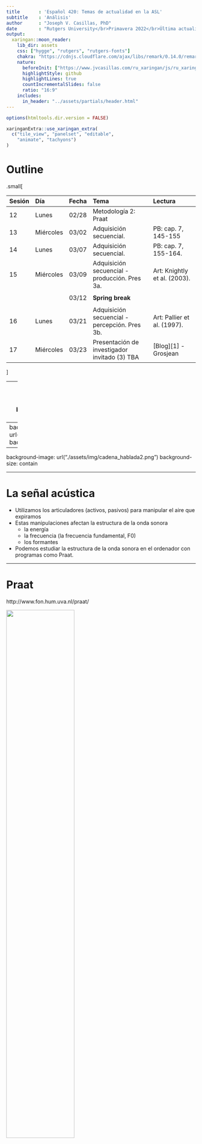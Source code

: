 ```yaml
---
title       : 'Español 420: Temas de actualidad en la ASL'
subtitle    : 'Análisis'
author      : "Joseph V. Casillas, PhD"
date        : "Rutgers University</br>Primavera 2022</br>Última actualización: `r Sys.Date()`"
output:
  xaringan::moon_reader:
    lib_dir: assets
    css: ["hygge", "rutgers", "rutgers-fonts"]
    chakra: "https://cdnjs.cloudflare.com/ajax/libs/remark/0.14.0/remark.min.js"
    nature:
      beforeInit: ["https://www.jvcasillas.com/ru_xaringan/js/ru_xaringan.js"]
      highlightStyle: github
      highlightLines: true
      countIncrementalSlides: false
      ratio: "16:9"
    includes:
      in_header: "../assets/partials/header.html"
---
```


```r
options(htmltools.dir.version = FALSE)
```

```r
xaringanExtra::use_xaringan_extra(
  c("tile_view", "panelset", "editable", 
    "animate", "tachyons")
)
```

# Outline

.small[

| Sesión |  Día      | Fecha |                          Tema                         |         Lectura                      |
| :----- | :-------- | :---: | :---------------------------------------------------- | :----------------------------------- |
| 12     | Lunes     | 02/28 | Metodología 2: Praat                                  |                                      |
| 13     | Miércoles | 03/02 | Adquisición secuencial.                               | PB: cap. 7, 145-155                  |
| 14     | Lunes     | 03/07 | Adquisición secuencial.                               | PB: cap. 7, 155-164.                 |
| 15     | Miércoles | 03/09 | Adquisición secuencial - producción. Pres 3a.         | Art: Knightly et al. (2003).         |
|        |           |       |                                                       |                                      |
|        |           | 03/12 | **Spring break**                                      |                                      |
|        |           |       |                                                       |                                      |
| 16     | Lunes     | 03/21 | Adquisición secuencial - percepción. Pres 3b.         | Art: Pallier et al. (1997).          |
| 17     | Miércoles | 03/23 | Presentación de investigador invitado (3) TBA         | [Blog][1] - Grosjean                 |

]

---
background-image: url("./assets/img/science.jpg")
background-size: 325px
background-position: 100% 50%
class: inverse, middle

# Metodología 2:

## El análisis acústico en Praat

---
background-image: url("./assets/img/cadena_hablada.png")
background-size: contain

---
background-image: url("./assets/img/cadena_hablada2.png")
background-size: contain

---

# La señal acústica

- Utilizamos los articuladores (activos, pasivos) para manipular el aire que expiramos 
- Estas manipulaciones afectan la estructura de la onda sonora 
  - la energía 
  - la frecuencia (la frecuencia fundamental, F0) 
  - los formantes 
  
- Podemos estudiar la estructura de la onda sonora en el ordenador con programas como Praat.

---

# Praat

http://www.fon.hum.uva.nl/praat/

<div align="center">
  <img width="60%" src="./assets/img/praat.png">
</div>

---
background-image: url("./assets/img/dospatas1.png")
background-size: contain

---
background-image: url("./assets/img/dospatas2.png")
background-size: contain

---
background-image: url("./assets/img/dospatas3.png")
background-size: contain

---
background-image: url("./assets/img/dospatas4.png")
background-size: contain

---
background-image: url("./assets/img/dospatas1.png")
background-size: 550px
background-position: 70% 70%

# Conceptos básicos

.left-column[
- **tiempo**:
- **sonido**:
- **onda sonora**:
- **presión/amplitud**:
- **frecuencia**:
- **formante**:
]

.right-column[
- Existen algunos conceptos que debemos conocer.
]

---
background-image: url("./assets/img/iii.png")
background-size: 550px
background-position: 70% 70%

# Conceptos básicos

.left-column[
- **tiempo**:
- sonido:
- onda sonora:
- presión/amplitud:
- frecuencia:
- formante:
]

.right-column[
- Magnitud física que permite ordenar la secuencia de los sucesos (y medirlos).
]

---

# Conceptos básicos

.left-column[
- tiempo:
- **sonido**:
- onda sonora:
- presión/amplitud:
- frecuencia:
- formante:
]

.right-column[
- Se refiere a la energía que pasa por el aire (u otro medio) que puede oírse.
- Físicamente es una onda longitudinal que vibra, causando compresión y 
rarefacción de las partículas del aire (moléculas).
]

---

# Conceptos básicos

.left-column[
- tiempo:
- sonido:
- **onda sonora**:
- presión/amplitud:
- frecuencia:
- formante:
]

.right-column[
- Energía acústica compuesta por rápidos cambios en la presión del aire.
- Estos cambios se propagan como olas en un estanque y se transmiten entre una 
fuente de sonido y un receptor.
]

---
background-image: url("./assets/img/pressure1.png")
background-size: contain

---
background-image: url("./assets/img/pressure2.png")
background-size: contain

---
background-image: url("./assets/img/pressure3.png")
background-size: contain

---
background-image: url("./assets/img/pressure4.png")
background-size: contain

---
background-image: url("./assets/img/pressure5.gif")
background-size: contain

---
background-image: url("./assets/img/pressure6.gif")
background-size: contain

---
background-image: url("./assets/img/pressure7.gif")
background-size: contain

---

# Conceptos básicos

.left-column[
- tiempo:
- sonido: 
- onda sonora:
- **presión**/**amplitud**:
- frecuencia:
- formante:
]

.right-column[

<div align="center">
  <img width="60%" src="./assets/img/amplitude2.png">
</div>
- La onda sonora percibida por el oido humano consiste en fluctuaciones en la 
presión atmosférica.
- Muestra la cantidad de energía o intensidad a cada momento.

]

---
background-image: url("./assets/img/amplitude1.png")
background-size: contain
background-position: 50% 20%
class: bottom

- La amplitud es el desplazamiento vertical de la onda sonora con respecto a la 
presión normal del aire (la línea 0). 
- Un aumento de presión se corresponde con un aumento de energía/intensidad (por 
encima de la línea 0).
- Una disminución de presión se corresponde con una disminución de energía/intensidad 
(por debajo de la línea 0).

---
background-image: url("./assets/img/amplitude3.gif")
background-size: contain

---
class: center, middle

<iframe width="560" height="315" src="https://www.youtube.com/embed/INqfM1kdfUc" frameborder="0" allowfullscreen></iframe>

---

# Conceptos básicos

.left-column[
- tiempo:
- sonido: 
- onda sonora:
- presión/amplitud:
- **frecuencia**:
- formante:
]

.right-column[
<div align="center">
  <img width="60%" src="./assets/img/frequency1.png">
</div>
- El número de repeticiones o ciclos por unidad de tiempo de una onda periódica.
- Se mide en ciclos por segundo (*hertz*, hercios, Hz). 
]

---
background-image: url("./assets/img/frequency2.png")
background-size: contain

---
class: middle

.pull-left[
- <BLUE>La frecuencia fundamental</BLUE> (F0, tono) representa la frecuencia 
básica a la que vibran las cuerdas vocales en la producción de los sonidos sonoros. 

- Es la frecuencia más baja con que se repite una onda periódica. 

- El valor de F0 determina el tono percibido de una sílaba.
]

.pull-right[

<iframe width="560" height="315" src="https://www.youtube.com/embed/YUcW1s2GTmM" frameborder="0" allowfullscreen></iframe>

]
---

# Conceptos básicos

.left-column[
- tiempo:
- sonido: 
- onda sonora:
- presión/amplitud:
- frequencia:
- **formante**:
]

.right-column[
- La concentración de energía en ciertas frecuencias.
- Cada formante es un haz de armónicos.

]

---
background-image: url("./assets/img/dospatas1.png")
background-size: 900px
background-position: 50% 10%
class: bottom

- Esta concentración se ve en un espectrograma como una banda más oscura.

---
background-image: url("./assets/img/sourceFilter.png")
background-size: contain

---
background-image: url("./assets/img/spectrum.png")
background-size: contain

---
class: middle

<div align="center">
  <img width="50%" src="./assets/img/formants1.png"><img width="50%" src="./assets/img/formants2.png">
</div>

---
background-image: url("./assets/img/formants1.png")
background-size: 700px
background-position: 15% 80%
class: middle

<div align="right">
  <img width="400px" src="./assets/img/formants2a.png">
</div>

---
class: middle

.pull-left[

- Los dos primeros formantes (F1, F2) sirven para ubicar las vocales en cuanto a 
la anterioridad (F2, el eje horizontal) y la altura (F1, el eje vertical).

- Cuanto mayor el valor de F2, más anterior la vocal

- Cuanto mayor el valor de F1, más baja la vocal
]

.pull-right[

```r
library(lingStuff)
library(untidydata)
library(dplyr)
library(tidyr)

spanish_vowels %>% 
  separate(label, into = c("id", "gender", "vowel")) %>% 
  group_by(id, vowel) %>% 
  summarize(f1 = mean(f1), f2 = mean(f2)) %>% 
  vowel_plot(data = ., vowel = 'vowel', f1 = 'f1', f2 = 'f2')
```

]

---

<iframe width="100%" height="100%" src="http://dood.al/pinktrombone/" style="border:none;"></iframe>

---

# Practiquemos

### En grupos de tres

1. Abrid praat
2. Grabaos diciendo...
	- pipi
	- papa
	- pupu
3. Medid F1 y F2 de la primera vocal de las tres palabras
4. Hazlo para cada miembro del grupo y apuntad estos valores
5. Cuando los tengáis, dádmelos

---
background-color: black

```r
library("ggplot2")

span_420_vowels <- tibble::tribble(
  ~'id', ~'vowel', ~'f1', ~'f2', 
  "Samantha", "i",     313, 2455, 
  "Samantha", "a",     809, 1428, 
  "Samantha", "u",     382, 1094, 
  "Clara", "i",        629, 1965,
  "Clara", "a",        931, 1476,
  "Clara", "u",        429, 1040,
  "Rosie", "i",        415, 2689,
  "Rosie", "a",        883, 1399,
  "Rosie", "u",        395, 963,
  "Salma", "i",        389, 2769,
  "Salma", "a",        823, 1487,
  "Salma", "u",        456, 916,
  "Nathalia", "i",     291, 1854,
  "Nathalia", "a",     881, 1502,
  "Nathalia", "u",     358, 966,
  "Esther", "i",       384, 2441,
  "Esther", "a",       698, 1411,
  "Esther", "u",       420, 488,
  "Alyssa", "i",       279, 2543,
  "Alyssa", "a",       814, 1516,
  "Alyssa", "u",       288, 678,
  "Marisa", "i",       325, 2861,
  "Marisa", "a",       757, 1664,
  "Marisa", "u",       325, 839
) 

vowel_means <- span_420_vowels %>% 
  group_by(vowel) %>% 
  summarize(f1 = mean(f1), f2 = mean(f2))

span_420_vowels %>% 
  ggplot(., aes(x = f2, y = f1, label = vowel)) + 
    stat_ellipse(aes(fill = vowel, color = vowel), 
      type = "norm", show.legend = FALSE, geom = "polygon", 
      alpha = 0.25) + 
    geom_text(color = "white", alpha = 0.3, show.legend = FALSE, size = 5) + 
    geom_text(data = vowel_means, aes(label = vowel), 
      size = 9, show.legend = FALSE, color = 'white') +
    scale_y_reverse() + 
    scale_x_reverse(position = "top") + 
    labs(y = "F1", x = "F2") + 
    scale_color_viridis_d(option = "D", begin = 0.4) + 
    scale_fill_viridis_d(option = "D", begin = 0.4) + 
    ggdark::dark_theme_bw(base_family = "Times", base_size = 16)

```

---
class: inverse, middle

# La adquisición secuencial

---
background-image: url(https://raw.githubusercontent.com/jvcasillas/media/master/teaching/img/think.png)
background-size: 350px
background-position: 100% 50%

# Precalentamiento

### Con un/a compañer@

.pull-left[

Discutid las diferencias entre la adquisición simultanea y secuencial de una lengua. 

- ¿Resulta difícil aportar definiciones? ¿Por qué?

- ¿Cuáles son los factores a considerar?

- Considerad el caso de un/a nin@ bilingüe. ¿Cómo se determina su L1 y su L2?

]

---
background-image: url(https://raw.githubusercontent.com/jvcasillas/media/master/teaching/img/happy2.png)
background-size: 450px
background-position: 97% 50%

# El efecto de la edad

- La edad a la que se adquiere una lengua tiene  
consecuencias con respecto al desarrollo de las  
distintas destrezas en la L2  
(i.e., *ultimate attainment*)

--

<p></p>
- En general, se ha observado que los niños aprenden una  
L2 con más facilidad que los adultos
	- Con frecuencia los adultos tienen dificultades con  
	aspectos 'fáciles', incluso después de contar con  
	mucha experiencia en la L2
	- Ej. El género para aprendices del español

--

<p></p>
- Hay décadas de investigaciones que intentan explicar  
la relación entre la edad y *ultimate attainment*

---
background-image: url(http://josbd.com/wp-content/uploads/2016/05/Maturation-Theory-of-Eric-Lenneberg.jpg)
background-size: 300px
background-position: 90% 50%

# La hipótesis del periodo crítico

### Resumen

- **Quién**: Se asocia con el investigador Lenneberg (1967) 

--

- **Qué**: Existe un periodo tras el cual ya no se puede adquirir  
una lengua de forma natural, automática.

--

- **Cuándo**: Desde los 2 años de edad hasta la pubertad. Después,  
el proceso de aprendizaje ocurre más lentamente

--

- **Cómo**: Está vinculado al desarrollo cerebral

---
background-image: url(http://josbd.com/wp-content/uploads/2016/05/Maturation-Theory-of-Eric-Lenneberg.jpg)
background-size: 300px
background-position: 90% 50%

# La hipótesis del periodo crítico

### Detalles

- Se postulaba que el proceso de lateralización terminaba  
a la misma vez que la pubertad

--

- Al terminar este proceso el lenguaje ya está almacenado  
en el hemisferio izquierdo

--

- Si no se adquiere una lengua (ya sea una L1 o una L2) antes,  
ya no se adquiere de la misma manera

---
background-image: url(http://s2.quickmeme.com/img/d3/d32e934d229e8ee505b3d36bef9e8e07d163b0f111ab74083132b18f89a453f4.jpg)
background-size: 600px
background-position: 90% 50%

# La hipótesis del periodo crítico

### Ventajas 

- Encaja bien con la propuesta nativista de  
Chomsky

- Aporta una explicación sencilla y elegante  
para los efectos de edad

### Desventajas

--

### 😥

--

### ¿Evidencia?

- ¿Se puede testar?

---
background-image: url(https://upload.wikimedia.org/wikipedia/commons/9/92/White-crowned-Sparrow.jpg)
background-size: 300px
background-position: 90% 50%

# Songbirds (gorrión de corona blanca)

- Ciertas especies de pájaros aprenden un canto especial y lo  
emplean para el apareamiento

--

- Algunos investigadores (Marler, 1970) aislaron crías de gorriones  
durante distintos periodos de tiempo

--

- ¡**ojo**! Los aislaron antes de que aprendiesen a cantar

--

- Después de un periodo de tiempo (días, semanas, meses) los  
devolvieron a sus familias para que aprendiesen el canto

--

- Cuanto más tiempo en el aislamiento, "peor" cantaban de  
adultos al compararlos con gorriones normales

--

</br>

**Hallazgo principal**: Si el gorrión no es expuesto al canto nativo a 
una edad temprana, no aprende a cantar de manera nativa

---
class: middle, center

# Genie

<iframe width="560" height="315" src="https://www.youtube.com/embed/DDGh4eB-J9Y" frameborder="0" allow="accelerometer; autoplay; clipboard-write; encrypted-media; gyroscope; picture-in-picture" allowfullscreen></iframe>

---

# ¿Hay evidencia en contra de la HPC?

### Snow y Hoefnagel-Höhle (1978)

- Angloparlantes que pasaron un año en holanda  
aprendiendo nerlandés (dutch)
--

- Los aprendices mayores (12-15 años) aprendieron/avanzaron  
más rápido que los aprendices menores (3-5, 6-7 y 8-10 años)
--

- Presenta evidencia en contra de la idea que los aprendices  
"mayores" son peores
--

- Además, sobre esta época se aprende que la lateralización  
ocurre mucho antes de la pubertad (como proponía Lenneberg)

---
background-image: url(http://delta-associates.com/wp-content/uploads/Window-Opportunity-Article-Image.jpg)
background-size: 300px
background-position: 90% 50%

# ¿Hay evidencia en contra de la HPC?

### Snow y Hoefnagel-Höhle (1978)

- Angloparlantes que pasaron un año en holanda  
aprendiendo nerlandés (dutch)
- Los aprendices mayores (12-15 años) aprendieron/avanzaron  
más rápido que los aprendices menores (3-5, 6-7 y 8-10 años)
- Presenta evidencia en contra de la idea que los aprendices  
"mayores" son peores
- Además, sobre esta época se aprende que la lateralización  
ocurre mucho antes de la pubertad (como proponía Lenneberg)

### Un periodo sensible

- Se deja atrás el adjetivo "crítico"
- Los investigadores proponen una "ventana de oportunidad" después de la cual el aprendizaje es más difícil
- Se empieza a utilizar la edad de adquisición (AoA) como variable principal

---

# ¿Hay evidencia en contra de la HPC?

### Johnson y Newport (1989)

- Estudiaron hablantes nativos de chino y coreano que aprendían inglés como L2

--

- Variaban en cuanto a la AoA, de 3 a 39 años

--

- Variaban en cuanto a LoR (length of residence) en EE.UU., de 3 a 26 años

--

- Escucharon frases en inglés y dieron juicios de gramaticalidad
	- Ej.  
	*the farmer bought two pig at the market*  
	*a bat flewed into our attic last night* 

--

- Compararon sus juicios con los de angloparlantes nativos

--

- Encontraron una correlación entre AoA y los juicios de gramaticalidad

--

- Cuanto antes se empieza a aprender, mejor (más como los nativos) los juicios

---

### Johnson y Newport (1989)

```r
library(tidyverse)
tribble(
  ~'Group', ~'Score',
  'nativo',   271,
  '3 a 7',    270,
  '8 a 10',   260,
  '11 a 16',  240,
  '17 a 39',  210) %>% 
mutate(., Group = factor(Group, levels = c('nativo', 
                                           '3 a 7', 
                                           '8 a 10', 
                                           '11 a 16', 
                                           '17 a 39'))) %>%
ggplot(., aes(x = as.numeric(Group), y = Score)) + 
  geom_line(size = 3, color = 'blue') + 
  geom_point(size = 5, pch = 21, color = "black", fill = "white") + 
  ylim(200, 280) + 
  scale_x_continuous(breaks = 1:5, labels = c('nativo', 
                                              '3 a 7', 
                                              '8 a 10', 
                                              '11 a 16', 
                                              '17 a 39')) + 
  labs(x = 'AoA', y = 'Promedio de puntuación', 
       title = 'Edad y la adquisición de una L2') + 
  ds4ling::ds4ling_bw_theme(base_size = 30, base_family = 'Times')
```

---

# Hay que repensarlo

<div style="float:right">
  <img width="60" src="../assets/img/fill.png">
  <img src="../assets/img/pensar2.jpg">
</div>

Parece que sí hay evidencia experimental que apoya la noción de un periodo crítico/sensible, pero no como lo había presentado Lenneberg

1. Las investigaciones demuestran que no existe una fecha tope/límite antes de la cual todo el mundo aprenda bien y después de la cual todo el mundo aprenda mal, sino que hay una relación lineal que comienza incluso antes del supuesto periodo crítico. Bottom line: cuanto antes mejor

--

2. Existe mucha variación individual después del periodo crítico (en Johnson y Newport, 1989, después de los 16 años). ¡Algunos aprenden bastante bien!

--

### Hay que tener en cuenta factores cognitivos, motivacionales y socioculturales

---

# Para conversar

- ¿Cuál ha sido tu experiencia con una L2/3? 

- ¿Crees que hay un periodo crítico? 

- ¿Puedes aportar evidencia anecdótica a favor o en contra de la HPC? 

- ¿Cómo puedes relacionar el aprendizaje de las vocales y la HPC? Considera las investigaciones presentadas hoy y lo que aprendiste usando praat.

--

# Para el lunes

- Hay que saber el área general de tu investigación/proyecto final

- Trae un breve resumen (2/3 frases) del tema y lo que propones hacer

- Tendréis tiempo al final de la clase para hablar conmigo 

---

# La adquisición secuencial (cont.)

- ¿Cómo puedes relacionar el aprendizaje de las vocales y la HPC? Considera las investigaciones presentadas el jueves y lo que aprendiste usando praat.
- ¿Tienes acento extranjero en tu L2/L3? ¿Por qué?
- ¿Qué diferencias hay con respecto a cómo se aprende la L1 versus una L2? Compara un bebé y un adulto. 

--

### Los bebés

- Durante el primer año de la vida somos capaces de distinguir entre todos los sonidos del habla
- Los bebés prestan atención a las distribuciones en el input
- Después del primer año los bebés empiezan ignorar los sonidos irrelevantes 
- Decimos que se sintonizan perceptualmente (*perceptual attunement*) 
- Aprenden los sonidos contrastivos a través del input

---
class: center, middle

<iframe width="560" height="315" src="https://www.youtube.com/embed/G2XBIkHW954?rel=0" frameborder="0" allowfullscreen></iframe>

---

# La adquisición secuencial (cont.)

### L1 vs. L2

- La manera en la que se adquiere la L1 difiere mucho de cómo se aprende una L2

--

- El aprendiz no pasa un año estudiando el input de la L2 antes de hablar

--

- El aprendiz empieza con un sistema fonológico ya desarrollado

--

### Los investigadores piensan que estos hechos explican por qué los aprendices secuenciales suelen tener acento extranjero

- El aprendizaje secuencial tiene consecuencias fonéticas
	- hablar con acento extranjero
	- **escuchar con acento extranjero**

---
background-color: black
background-image: url(http://freepngimages.com/wp-content/uploads/2016/02/cardboard-box-transparent-image.png), url(http://freepngimages.com/wp-content/uploads/2016/02/cardboard-box-transparent-image.png)
background-size: 300px, 300px
background-position: 75% 50%, 25% 50%

# La percepción categórica

---

# ¿Cuáles son las diferencias entre /t/ del inglés y /t/ del español?

---

<div align="center">
    <img src="./assets/img/vot.png">
</div>

<audio controls>
  <source src="./assets/wavs/taco.ogg" type="audio/ogg">
  <source src="./assets/wavs/taco.wav" type="audio/mpeg">
  Your browser does not support the audio element.
</audio>

---

# Inglés vs. español

### El sonido /t/ del español difiere del /t/ del inglés en cuanto al **punto de articulación** y VOT

- Punto de articulación: ¿Dónde se produce el contacto al pronunciar /t/?
  - /t/ del español es dental 
  - /t/ del inglés es alveolar

---

# Inglés vs. español

### El sonido /t/ del español difiere del /t/ del inglés en cuanto al punto de articulación y **VOT**

- **VOT** (voice-onset time): En las consonantes oclusivas, es la diferencia (en milisegundos) entre la explosión de la consonante y el comienzo de la fonación.
  - Es el resultado de la coordinación de gestos articulatorios (la explosión y la vibración de las cuerdas vocales)
  - VOT puede ser negativo, 0, o positivo y se usa para contrastar sonidos sordos/sonoros

---
background-image: url(https://raw.githubusercontent.com/jvcasillas/media/master/teaching/img/confused.png)
background-position: 95% 50%
background-size: 350px

# VOT

- Español e inglés mantienen un contraste entre /**p t k**/ and  
/<BLUE>b d g</BLUE>/ 

- La realización fonética es diferente
  - Español: /d/ tiene lead VOT y /t/ tiene short-lag VOT
  - Inglés: /d/ tiene short-lag VOT y /t/ tiene aspiración

---
background-image: url(./assets/img/sp_en_stops.png)
background-size: contain

---

# La percepción del habla

- ¿Cómo diferenciamos entre el habla y el ruido?

- ¿Cómo extraemos la información relevante de una señal pobre?

---

# La ausencia de invarianza

- Los sonidos del habla nunca se pronuncian de la misma forma

- Si digo ```taco``` [ˈta.ko] 10 veces, nunca es físicamente igual 

- ¿Cómo es que somos capaces de relacionar el sonido con el concepto de un fonema?

---

# La percepción categórica

- "Equal sized physical differences are not equal sized psychologically."

- No percibimos los continuos como continuos...

- Las diferencias dentro de la misma categoría se disminuyen 

- Las diferencias entre categorías se aumentan

---
background-image: url(./assets/img/colors.png)
background-size: contain

---
background-color: #29292B
class: center, middle

```r

library(ggthemes)

data.frame(
  vot = seq(from = 0, to = 60, by = 10),
  response = seq(from = 100, to = 0, length.out = 7)
  ) %>% 
  ggplot(., aes(x = vot, y = response)) + 
    geom_path(size = 2, color = 'white') + 
    scale_x_continuous(breaks = seq(0, 60, by = 10), 
                       labels = seq(0, 60, by = 10)) + 
    labs(x = 'VOT en milisegundos', y = 'Proporción /b/', 
         title = 'Percepción contínua en una tarea de identificación') +
    theme_hc(bgcolor = "darkunica", base_family = 'Times', base_size = 28)
```

---
background-color: #29292B
class: center, middle

```r

data.frame(
  vot = seq(from = 0, to = 60, by = 5),
  response = c(100, 100, 100, 100, 100, 100, 50, 0, 0, 0, 0, 0, 0)
  ) %>% 
  ggplot(., aes(x = vot, y = response)) + 
    geom_path(size = 2, color = 'white') + 
    scale_x_continuous(breaks = seq(0, 60, by = 10), 
                       labels = seq(0, 60, by = 10)) + 
    labs(x = 'VOT en milisegundos', y = 'Proporción /b/', 
         title = 'Percepción categórica en una tarea de identificación') +
    theme_hc(bgcolor = "darkunica", base_family = 'Times', base_size = 28)
```

---

# La percepción categórica

- ¿Cómo estudiamos la percepción categórica?
  - 2AFC (identificación)
  - AX (discriminación)

---
background-image: url(./assets/img/bapa1.png)
background-size: contain

---
background-image: url(./assets/img/bapa2.png)
background-size: contain

---
background-image: url(./assets/img/bapa3.png)
background-size: contain

---
background-image: url(./assets/img/bapa4.png)
background-size: contain

---
background-image: url(./assets/img/bapa5.png)
background-size: contain

---
background-image: url(./assets/img/bapa6.png)
background-size: contain

---
background-image: url(./assets/img/bapa7.png)
background-size: contain

---
background-color: #29292B
class: center, middle

```r

vot <- data.frame(
  vot = seq(from = -10, to = 50, by = 10),
  response = c(100, 100, 100, 50, 0, 0, 0), 
  label = rep("Identificación", times = 7))

disc <-  data.frame(
  vot = seq(from = 0, to = 40, by = 10),
  response = c(50, 60, 90, 60, 50), 
  label = rep("Discriminación", times = 5))

  vot %>%
  ggplot(., aes(x = vot, y = response, color = label)) + 
    geom_path(size = 2) + 
    geom_path(data = disc, aes(x = vot, y = response, color = label), 
              size = 2) + 
    scale_x_continuous(breaks = seq(-10, 50, by = 10), 
                       labels = seq(-10, 50, by = 10)) + 
    scale_color_hc("darkunica") +
    labs(x = 'VOT (ms)', y = 'Proporción /b/ \n y % correcto', 
         title = 'Percepción de un continuo VOT') +
    theme_hc(bgcolor = "darkunica", base_family = 'Times', base_size = 28)
```

---

# La percepción categórica

- "Equal sized physical differences are not equal sized psychologically."

- No percibimos los continuos como continuos...

- Las diferencias dentro de la misma categoría se disminuyen 

- Las diferencias entre categorías se aumentan

---
background-color: black

# Volviendo a los aprendices secuenciales...

### **¿Por qué es tan difícil el aprendizaje secuencial?**

---
background-image: url(https://upload.wikimedia.org/wikipedia/commons/thumb/1/11/Kitchen_Funnel.jpg/220px-Kitchen_Funnel.jpg)
background-size: 300px
background-position: 95% 50%

# Speech Learning Model (SLM - Flege, 1995)

- El SLM trata sobre segmentos

--

- El modelo propone que aprendizaje fonético/fonológico es posible  
durante toda la vida

--

- L1/L2 comparten es mismo espacio fonético, por lo tanto los  
sonidos de cada lengua se interactúan

--

- Hay un vínculo fuerte entre la producción y la percepción  
del habla

--

- Los sonidos nuevos se perciben en base a cómo se aproximan  
a los sonidos de la L1 - es como un embudo

--

- Algunos sonidos causan más problemas que otros

???

- Los adultos no tienen los mismos recursos neuronales para modificar la fonología 
de su L1, ni para el desarrollo de categorías fonológicas nuevas

---

# Para pensar...

### Considerad las siguientes situaciones y determinad si el aprendizaje de los segmentos/contrastes en cuestión presentarían dificultades para el aprendiz tardío. ¿Por qué? Considerad su estatus fonológico en la L1 y la L2.

- L1 japonés. Lengua meta: inglés. Contraste: /ɾ-l/

- L1 inglés. Lengua meta: español. Contraste: /i-e/

- L1 español. Lengua meta: inglés. Sonidos: /p, t, k, b, d, g/

---

# Presentación - Dr. Charlie Nagle

### Intereses

- el bilingüismo

### Investigación principal 

- Dr. Nagle

--

### En grupos de 2/3, pensad en preguntas para Dr. Nagle
